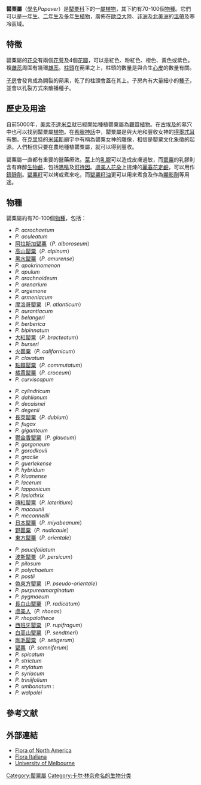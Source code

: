 {{Automatic Taxobox
| image = Papaver March 2010-3.jpg
| image_caption = [[虞美人_(花卉)|虞美人]]
| taxon= Papaver
| authority = [[L.|L.]], 1753
| type_species = [[罂粟|罂粟]]<br>''Papaver somniferum''
| type_species_authority=L., 1753{{r|kiger73}}
| subdivision =
* 參見內文
}}

'''罌粟屬'''（[[學名|學名]]''Papaver''）是[[罌粟科|罌粟科]]下的一[[屬|屬]][[植物|植物]]，其下約有70-100個[[物種|物種]]。它們可以是[[一年生植物|一年生]]、[[二年生植物|二年生]]及[[多年生植物|多年生植物]]，廣佈在[[歐亞大陸|歐亞大陸]]、[[非洲|非洲]]及[[北美洲|北美洲]]的[[溫帶|溫帶]]及寒冷區域。

== 特徵 ==
罌粟屬的[[花朵|花朵]]有兩個[[花萼|花萼]]及4個[[花瓣|花瓣]]，可以是紅色、粉紅色、橙色、黃色或紫色。複[[雌蕊|雌蕊]]周圍有幾環[[雄蕊|雄蕊]]。[[柱頭|柱頭]]在蒴果之上，柱頭的數量是與合生[[心皮|心皮]]的數量有關。

[[子房|子房]]會發育成為開裂的蒴果，乾了的柱頭會蓋在其上。子房內有大量細小的[[種子|種子]]，並會以孔裂方式來散播種子。

== 歷史及用途 ==
自前5000年，[[美索不達米亞|美索不達米亞]]就已經開始種植罌粟屬為[[觀賞植物|觀賞植物]]。在[[古埃及|古埃及]]的墓穴中也可以找到罌粟屬[[植物|植物]]。在[[希臘神話|希臘神話]]中，罌粟屬是與大地和豐收女神的[[得墨忒耳|得墨忒耳]]有關。在[[克里特|克里特]]的[[米諾斯文明|米諾斯]]廟宇中有稱為罌粟女神的雕像，相信是罌粟文化象徵的起源。人們相信只要在農地種植罌粟屬，就可以得到豐收。

罌粟屬一直都有重要的醫藥療效。[[莖|莖]]上的[[乳膠|乳膠]]可以造成皮膚過敏，而[[罌粟|罌粟]]的乳膠則含有麻醉[[生物鹼|生物鹼]]，包括[[嗎啡|嗎啡]]及[[可待因|可待因]]。[[虞美人_(花卉)|虞美人]][[花朵|花朵]]上提煉的[[麗春花定鹼|麗春花定鹼]]，可以用作[[鎮靜劑|鎮靜劑]]。[[罌粟籽|罌粟籽]]可以烤或煮來吃，而[[罌粟籽油|罌粟籽油]]更可以用來煮食及作為[[顯影劑|顯影劑]]等用途。

== 物種 ==
罌粟屬約有70-100個[[物種|物種]]，包括：

{{col-begin}}
{{col-3}}
* ''P. acrochaetum''
* ''P. aculeatum''
* [[阿拉斯加罌粟|阿拉斯加罌粟]]（''P. alboroseum''）
* [[高山罌粟|高山罌粟]]（''P. alpinum''）
* [[黑水罌粟|黑水罌粟]]（''P. amurense''）
* ''P. apokrinomenon''
* ''P. apulum''
* ''P. arachnoideum''
* ''P. arenarium''
* ''P. argemone''
* ''P. armeniacum''
* [[摩洛哥罌粟|摩洛哥罌粟]]（''P. atlanticum''）
* ''P. aurantiacum''
* ''P. belangeri''
* ''P. berberica''
* ''P. bipinnatum''
* [[大紅罌粟|大紅罌粟]]（''P. bracteatum''）
* ''P. burseri''
* [[火罌粟|火罌粟]]（''P. californicum''）
* ''P. clavatum''
* [[點瓣罌粟|點瓣罌粟]]（''P. commutatum''）
* [[橘黄罌粟|橘黄罌粟]]（''P. croceum''）
* ''P. curviscapum''
{{col-3}}
* ''P. cylindricum''
* ''P. dahlianum''
* ''P. decaisnei''
* ''P. degenii''
* [[長莢罌粟|長莢罌粟]]（''P. dubium''）
* ''P. fugax''
* ''P. giganteum''
* [[鬱金香罌粟|鬱金香罌粟]]（''P. glaucum''）
* ''P. gorgoneum''
* ''P. gorodkovii''
* ''P. gracile''
* ''P. guerlekense''
* ''P. hybridum''
* ''P. kluanense''
* ''P. lacerum''
* ''P. lapponicum''
* ''P. lasiothrix''
* [[磚紅罌粟|磚紅罌粟]]（''P. lateritium''）
* ''P. macounii''
* ''P. mcconnellii''
* [[日本罌粟|日本罌粟]]（''P. miyabeanum''）
* [[野罌粟|野罌粟]]（''P. nudicaule''）
* [[東方罌粟|東方罌粟]]（''P. orientale''）
{{col-3}}
* ''P. paucifoliatum''
* [[波斯罌粟|波斯罌粟]]（''P. persicum''）
* ''P. pilosum''
* ''P. polychaetum''
* ''P. postii''
* [[偽東方罌粟|偽東方罌粟]]（''P. pseudo-orientale''）
* ''P. purpureamarginatum''
* ''P. pygmaeum''
* [[長白山罌粟|長白山罌粟]]（''P. radicatum''）
* [[虞美人_(花卉)|虞美人]]（''P. rhoeas''）
* ''P. rhopalothece''
* [[西班牙罌粟|西班牙罌粟]]（''P. rupifragum''）
* [[白高山罌粟|白高山罌粟]]（''P. sendtneri''）
* [[剛毛罌粟|剛毛罌粟]]（''P. setigerum''）
* [[罌粟|罌粟]]（''P. somniferum''）
* ''P. spicatum''
* ''P. strictum''
* ''P. stylatum''
* ''P. syriacum''
* ''P. triniifolium''
* ''P. umbonatum'' :
* ''P. walpolei''
{{col-end}}

== 參考文献 ==
{{Reflist|refs=
<ref name="kiger73">'''[http://www.jstor.org/stable/1218633 Sectional Nomenclature in Papaver L.]'''. Robert W. Kiger. ''Taxon'', Vol. 22, No. 5/6 (Nov., 1973), pp. 579-582</ref>
}}

== 外部連結 ==
{{Commons category|Papaver|罌粟屬}}
* [http://www.efloras.org/florataxon.aspx?flora_id=1&taxon_id=123791 Flora of North America]{{Wayback|url=http://www.efloras.org/florataxon.aspx?flora_id=1&taxon_id=123791 |date=20150924044613 }}
* [https://web.archive.org/web/20101115095534/http://luirig.altervista.org/flora/papaver.htm Flora Italiana]
* [http://www.plantnames.unimelb.edu.au/Sorting/Papaver.html University of Melbourne]{{Wayback|url=http://www.plantnames.unimelb.edu.au/Sorting/Papaver.html |date=20210411065819 }}
{{Taxonbar|from=Q146391}}

[[Category:罌粟屬|Category:罌粟屬]]
[[Category:卡尔·林奈命名的生物分类|Category:卡尔·林奈命名的生物分类]]